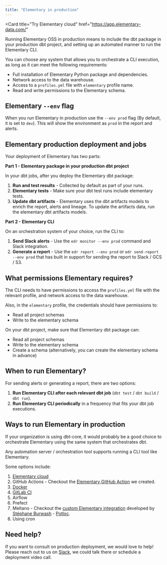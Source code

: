 ```yaml
---
title: "Elementary in production"
---
```


<Card
  title="Try Elementary cloud"
  href="https://app.elementary-data.com/"
></Card>

Running Elementary OSS in production means to include the dbt package in your production dbt project,
and setting up an automated manner to run the Elementary CLI.

You can choose any system that allows you to orchestrate a CLI execution, as long as it can meet the following requirements:

- Full installation of Elementary Python package and dependencies.
- Network access to the data warehouse.
- Access to a `profiles.yml` file with `elementary` profile name.
- Read and write permissions to the Elementary schema.

## Elementary `--env` flag

When you run Elementary in production use the `--env prod` flag (By default, it is set to `dev`).
This will show the environment as `prod` in the report and alerts.

## Elementary production deployment and jobs

Your deployment of Elementary has two parts:

**Part 1 - Elementary package in your production dbt project**

In your dbt jobs, after you deploy the Elementary dbt package:

1. **Run and test results** - Collected by default as part of your runs.
2. **Elementary tests** - Make sure your dbt test runs include elementary tests.
3. **Update dbt artifacts** - Elementary uses the dbt artifacts models to enrich the report, alerts and lineage. To update the artifacts data, run the elementary dbt artifacts models.

**Part 2 - Elementary CLI**

On an orchestration system of your choice, run the CLI to:

1. **Send Slack alerts** - Use the `edr monitor --env prod` command and Slack integration.
2. **Generate a report** - Use the `edr report --env prod` or `edr send-report --env prod` that has built in support for sending the report to Slack / GCS / S3.

## What permissions Elementary requires?

The CLI needs to have permissions to access the `profiles.yml` file with the relevant profile,
and network access to the data warehouse.

Also, in the `elementary` profile, the credentials should have permissions to:

- Read all project schemas
- Write to the elementary schema

On your dbt project, make sure that Elementary dbt package can:

- Read all project schemas
- Write to the elementary schema
- Create a schema (alternatively, you can create the elementary schema in advance)

<Snippet file="faq/question-schema.mdx" />

## When to run Elementary?

For sending alerts or generating a report, there are two options:

1. **Run Elementary CLI after each relevant dbt job** (`dbt test` / `dbt build` / `dbt run`).
2. **Run Elementary CLI periodically** in a frequency that fits your dbt job executions.

## Ways to run Elementary in production

If your organization is using dbt-core, it would probably be a good choice to orchestrate Elementary using the same system that orchestrates dbt.

Any automation server / orchestration tool supports running a CLI tool like Elementary.

Some options include:

1. [Elementary cloud](/cloud/introduction)
2. GitHub Actions - Checkout the [Elementary GitHub Action](https://github.com/elementary-data/run-elementary-action) we created.
3. [Docker](/oss/deployment-and-configuration/docker)
4. [GitLab CI](/oss/deployment-and-configuration/gitlab-ci)
5. Airflow
6. Prefect
7. Meltano - Checkout the [custom Elementary integration](https://hub.meltano.com/utilities/elementary) developed by [Stéphane Burwash](https://github.com/SBurwash) - [Potloc](https://www.potloc.com/).
8. Using cron

## Need help?

If you want to consult on production deployment, we would love to help!  
Please reach out to us on [Slack](https://elementary-data.com/community), we could talk there or schedule a deployment video call.

